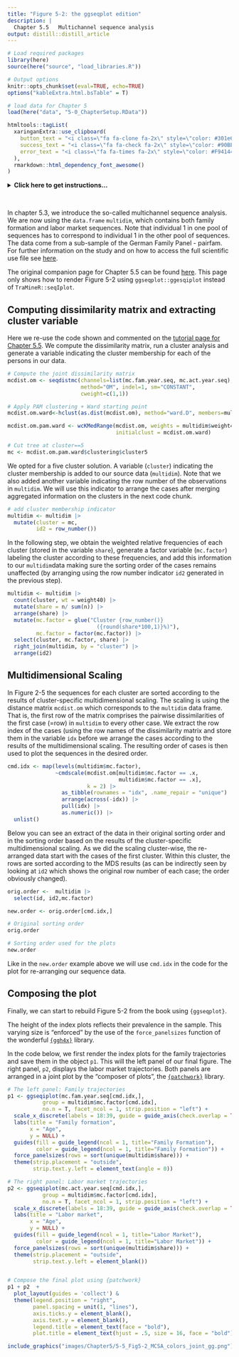 ```yaml
---
title: "Figure 5-2: the ggseqplot edition"
description: |
  Chapter 5.5	Multichannel sequence analysis
output: distill::distill_article
---
```


```r

# Load required packages
library(here)
source(here("source", "load_libraries.R"))

# Output options
knitr::opts_chunk$set(eval=TRUE, echo=TRUE)
options("kableExtra.html.bsTable" = T)

# load data for Chapter 5
load(here("data", "5-0_ChapterSetup.RData"))

```


```r
htmltools::tagList(
  xaringanExtra::use_clipboard(
    button_text = "<i class=\"fa fa-clone fa-2x\" style=\"color: #301e64\"></i>",
    success_text = "<i class=\"fa fa-check fa-2x\" style=\"color: #90BE6D\"></i>",
    error_text = "<i class=\"fa fa-times fa-2x\" style=\"color: #F94144\"></i>"
  ),
  rmarkdown::html_dependency_font_awesome()
)
```

<details><summary>**Click here to get instructions...**</summary>

- Please download and unzip the replication files for Chapter 5
([`r fontawesome::fa("far fa-file-zipper")` Chapter05.zip](source/Chapter05.zip)). 
- Read `readme.html` and run `5-0_ChapterSetup.R`. This will create `5-0_ChapterSetup.RData` in the sub folder `data/R`. This file contains the data required to produce the plots shown below. 
- You also have to add the function `legend_large_box` to your environment in order to render the tweaked version of the legend described below. You find this file in the `source` folder of the unzipped Chapter 5 archive.
- We also recommend to load the libraries listed in Chapter 5's `LoadInstallPackages.R`

```r
# assuming you are working within .Rproj environment
library(here)

# install (if necessary) and load other required packages
source(here("source", "load_libraries.R"))

# load environment generated in "5-0_ChapterSetup.R"
load(here("data", "R", "5-0_ChapterSetup.RData"))

```
</details>

\

In chapter 5.3, we introduce the so-called multichannel sequence analysis. We are now using the `data.frame` `multidim`, which contains both family formation and labor market sequences. Note that individual 1 in one pool of sequences has to correspond to individual 1 in the other pool of sequences. The data come from a sub-sample of the German Family Panel - pairfam. For further information on the study and on how to access the full scientific use file see [here](https://www.pairfam.de/en/){target="_blank"}.

The original companion page for Chapter 5.5 can be found [here](rChapter5-5.html). This page only shows how to render Figure 5-2 using `ggseqplot::ggesqiplot` instead of `TraMineR::seqIplot`.


## Computing dissimilarity matrix and extracting cluster variable

Here we re-use the code shown and commented on the [tutorial page for Chapter 5.5](rChapter5-5.html).
We compute the dissimilarity matrix, run a cluster analysis and generate a variable indicating the cluster membership for each of the persons in our data.


```r
# Compute the joint dissimilarity matrix
mcdist.om <- seqdistmc(channels=list(mc.fam.year.seq, mc.act.year.seq),
                       method="OM", indel=1, sm="CONSTANT", 
                       cweight=c(1,1))

# Apply PAM clustering + Ward starting point
mcdist.om.ward<-hclust(as.dist(mcdist.om), method="ward.D", members=multidim$weight40)

mcdist.om.pam.ward <- wcKMedRange(mcdist.om, weights = multidim$weight40, kvals = 2:10,
                                  initialclust = mcdist.om.ward)

# Cut tree at cluster==5
mc <- mcdist.om.pam.ward$clustering$cluster5
```

We opted for a five cluster solution. A variable (`cluster`) indicating the cluster membership is added to our source data (`multidim`). Note that we also added another variable indicating the row number of the observations in `multidim`. We will use this indicator to arrange the cases after merging aggregated information on the clusters in the next code chunk.  


```r

# add cluster membership indicator 
multidim <- multidim |>
  mutate(cluster = mc,
         id2 = row_number())
```

In the following step, we obtain the weighted relative frequencies of each cluster (stored in the variable `share`), generate a factor variable (`mc.factor`) labeling the cluster according to these frequencies, and add this information to our `multidim`data making sure the sorting order of the cases remains unaffected (by arranging using the row number indicator `id2` generated in the previous step). 


```r
multidim <- multidim |>
  count(cluster, wt = weight40) |> 
  mutate(share = n/ sum(n)) |>
  arrange(share) |> 
  mutate(mc.factor = glue("Cluster {row_number()}
                            ({round(share*100,1)}%)"),
         mc.factor = factor(mc.factor)) |> 
  select(cluster, mc.factor, share) |> 
  right_join(multidim, by = "cluster") |> 
  arrange(id2)
```

## Multidimensional Scaling

In Figure 2-5 the sequences for each cluster are sorted according to the results of cluster-specific
multidimensional scaling. The scaling is using the distance matrix `mcdist.om` which corresponds to the `multidim` data frame. That is, the first row of the matrix comprises the pairwise dissimilarities of the first case (=row) in `multidim` to every other case. We extract the row index of the cases (using the row names of the dissimilarity matrix and store them in the variable `idx` before we arrange the cases according to the results of the multidimensional scaling. The resulting order of cases is then used to plot the sequences in the desired order.


```r
cmd.idx <- map(levels(multidim$mc.factor),
               ~cmdscale(mcdist.om[multidim$mc.factor == .x,
                                   multidim$mc.factor == .x],
                         k = 2) |>
                 as_tibble(rownames = "idx", .name_repair = "unique") |> 
                 arrange(across(-idx)) |> 
                 pull(idx) |>
                 as.numeric()) |> 
  unlist()

```

Below you can see an extract of the data in their original sorting order and in the
sorting order based on the results of the cluster-specific multidimensional scaling. As we did the scaling cluster-wise, the re-arranged data start with the cases of the first cluster. Within this cluster, the rows are sorted according to the MDS results (as can be indirectly seen by looking at `id2` which shows the original row number of each case; the order obviously changed). 

```r
orig.order <-  multidim |>
  select(id, id2,mc.factor)

new.order <- orig.order[cmd.idx,]

# Original sorting order
orig.order

# Sorting order used for the plots
new.order
```

Like in the `new.order` example above we will use `cmd.idx` in the code for the plot  for re-arranging our sequence data.


## Composing the plot

Finally, we can start to rebuild Figure 5-2 from the book using `{ggseqplot}`.

The height of the index plots reflects their prevalence in the sample. This varying size is "enforced" by the use of the `force_panelsizes` function of the wonderful [`{ggh4x}`](https://teunbrand.github.io/ggh4x/index.html){target="_blank"} library.

In the code below, we first render the index plots for the family trajectories and save them in the object `p1`. This will the left panel of our final figure. The right panel, `p2`, displays the labor market trajectories. Both panels are arranged in a joint plot by the "composer of plots", the [`{patchwork}`](https://patchwork.data-imaginist.com/){target="_blank"} library.


```r

# The left panel: Family trajectories
p1 <- ggseqiplot(mc.fam.year.seq[cmd.idx,],
           group = multidim$mc.factor[cmd.idx],
           no.n = T, facet_ncol = 1, strip.position = "left") +
  scale_x_discrete(labels = 18:39, guide = guide_axis(check.overlap = TRUE)) +
  labs(title = "Family formation",
       x = "Age",
       y = NULL) +
  guides(fill = guide_legend(ncol = 1, title="Family Formation"),
         color = guide_legend(ncol = 1, title="Family Formation")) +
  force_panelsizes(rows = sort(unique(multidim$share))) +
  theme(strip.placement = "outside",
        strip.text.y.left = element_text(angle = 0)) 

# The right panel: Labor market trajectories
p2 <- ggseqiplot(mc.act.year.seq[cmd.idx,],
           group = multidim$mc.factor[cmd.idx],
           no.n = T, facet_ncol = 1, strip.position = "left") +
  scale_x_discrete(labels = 18:39, guide = guide_axis(check.overlap = TRUE)) +
  labs(title = "Labor market",
       x = "Age",
       y = NULL) +
  guides(fill = guide_legend(ncol = 1, title="Labor Market"),
         color = guide_legend(ncol = 1, title="Labor Market")) +
  force_panelsizes(rows = sort(unique(multidim$share))) +
  theme(strip.placement = "outside",
        strip.text.y.left = element_blank()) 


# Compose the final plot using {patchwork}
p1 + p2  + 
  plot_layout(guides = 'collect') & 
  theme(legend.position = "right",
        panel.spacing = unit(1, "lines"),
        axis.ticks.y = element_blank(), 
        axis.text.y = element_blank(),
        legend.title = element_text(face = "bold"),
        plot.title = element_text(hjust = .5, size = 16, face = "bold"))
```

```r
include_graphics("images/Chapter5/5-5_Fig5-2_MCSA_colors_joint_gg.png")
```

